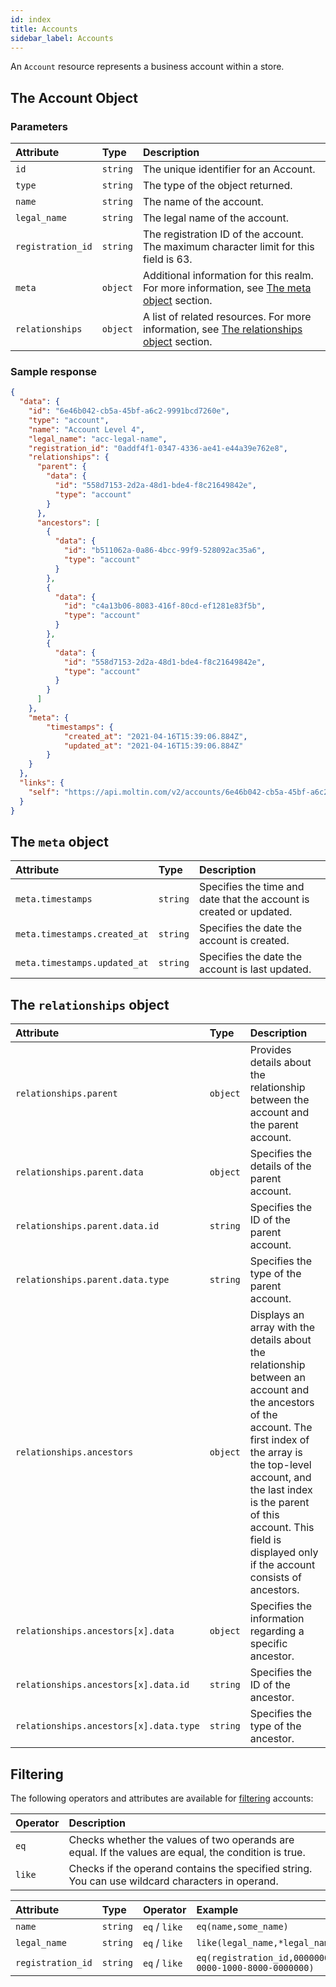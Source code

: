 ```yaml
---
id: index
title: Accounts
sidebar_label: Accounts
---
```


An `Account` resource represents a business account within a store.

## The Account Object

### Parameters

| Attribute | Type | Description |
| :--- | :--- | :--- |
| `id` | `string` | The unique identifier for an Account. |
| `type` | `string` | The type of the object returned. |
| `name` | `string` | The name of the account. |
| `legal_name` | `string` | The legal name of the account. |
| `registration_id` | `string` | The registration ID of the account. The maximum character limit for this field is 63. |
| `meta` | `object` | Additional information for this realm. For more information, see [The meta object](#the-meta-object) section. |
| `relationships` | `object` | A list of related resources. For more information, see [The relationships object](#the-relationships-object) section. |

### Sample response

```json
{
  "data": {
    "id": "6e46b042-cb5a-45bf-a6c2-9991bcd7260e",
    "type": "account",
    "name": "Account Level 4",
    "legal_name": "acc-legal-name",
    "registration_id": "0addf4f1-0347-4336-ae41-e44a39e762e8",
    "relationships": {
      "parent": {
        "data": {
          "id": "558d7153-2d2a-48d1-bde4-f8c21649842e",
          "type": "account"
        }
      },
      "ancestors": [
        {
          "data": {
            "id": "b511062a-0a86-4bcc-99f9-528092ac35a6",
            "type": "account"
          }
        },
        {
          "data": {
            "id": "c4a13b06-8083-416f-80cd-ef1281e83f5b",
            "type": "account"
          }
        },
        {
          "data": {
            "id": "558d7153-2d2a-48d1-bde4-f8c21649842e",
            "type": "account"
          }
        }
      ]
    },
    "meta": {
        "timestamps": {
            "created_at": "2021-04-16T15:39:06.884Z",
            "updated_at": "2021-04-16T15:39:06.884Z"
        }
    }
  },
  "links": {
    "self": "https://api.moltin.com/v2/accounts/6e46b042-cb5a-45bf-a6c2-9991bcd7260e"
  }
}
```

## The `meta` object

| Attribute | Type | Description |
| :--- | :--- | :--- |
| `meta.timestamps` | `string` | Specifies the time and date that the account is created or updated. |
| `meta.timestamps.created_at` | `string` | Specifies the date the account is created. |
| `meta.timestamps.updated_at` | `string` | Specifies the date the account is last updated. |

## The `relationships` object

| Attribute | Type | Description |
| :--- | :--- | :--- |
| `relationships.parent` | `object` | Provides details about the relationship between the account and the parent account. |
| `relationships.parent.data` | `object` | Specifies the details of the parent account. |
| `relationships.parent.data.id` | `string` | Specifies the ID of the parent account. |
| `relationships.parent.data.type` | `string` | Specifies the type of the parent account. |
| `relationships.ancestors` | `object` | Displays an array with the details about the relationship between an account and the ancestors of the account. The first index of the array is the top-level account, and the last index is the parent of this account. This field is displayed only if the account consists of ancestors. |
| `relationships.ancestors[x].data` | `object` | Specifies the information regarding a specific ancestor. |
| `relationships.ancestors[x].data.id` | `string` | Specifies the ID of the ancestor. |
| `relationships.ancestors[x].data.type` | `string` | Specifies the type of the ancestor. |

## Filtering

The following operators and attributes are available for [filtering](../../../basics/filtering.md) accounts:

| Operator | Description |
| :--- | :--- |
| `eq` | Checks whether the values of two operands are equal. If the values are equal, the condition is true. |
| `like` | Checks if the operand contains the specified string. You can use wildcard characters in operand. |

| Attribute | Type | Operator | Example |
| :--- | :--- | :--- | :--- |
| `name` | `string` | `eq` / `like` | `eq(name,some_name)` |
| `legal_name` | `string` | `eq` / `like` | `like(legal_name,*legal_name)` |
| `registration_id` | `string` | `eq` / `like` | `eq(registration_id,00000000-0000-1000-8000-0000000)` |

